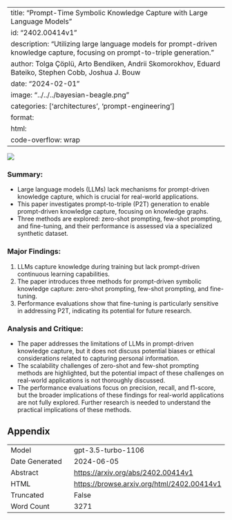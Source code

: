 
---
title: "Prompt-Time Symbolic Knowledge Capture with Large Language Models"
id: "2402.00414v1"
description: "Utilizing large language models for prompt-driven knowledge capture, focusing on prompt-to-triple generation."
author: Tolga Çöplü, Arto Bendiken, Andrii Skomorokhov, Eduard Bateiko, Stephen Cobb, Joshua J. Bouw
date: "2024-02-01"
image: "../../../bayesian-beagle.png"
categories: ['architectures', 'prompt-engineering']
format:
  html:
    code-overflow: wrap
---

![](../../../bayesian-beagle.png)

### **Summary:**
- Large language models (LLMs) lack mechanisms for prompt-driven knowledge capture, which is crucial for real-world applications.
- This paper investigates prompt-to-triple (P2T) generation to enable prompt-driven knowledge capture, focusing on knowledge graphs.
- Three methods are explored: zero-shot prompting, few-shot prompting, and fine-tuning, and their performance is assessed via a specialized synthetic dataset.

### **Major Findings:**
1. LLMs capture knowledge during training but lack prompt-driven continuous learning capabilities.
2. The paper introduces three methods for prompt-driven symbolic knowledge capture: zero-shot prompting, few-shot prompting, and fine-tuning.
3. Performance evaluations show that fine-tuning is particularly sensitive in addressing P2T, indicating its potential for future research.

### **Analysis and Critique:**
- The paper addresses the limitations of LLMs in prompt-driven knowledge capture, but it does not discuss potential biases or ethical considerations related to capturing personal information.
- The scalability challenges of zero-shot and few-shot prompting methods are highlighted, but the potential impact of these challenges on real-world applications is not thoroughly discussed.
- The performance evaluations focus on precision, recall, and f1-score, but the broader implications of these findings for real-world applications are not fully explored. Further research is needed to understand the practical implications of these methods.

## Appendix

|          |          |
|----------|----------|
| Model     | gpt-3.5-turbo-1106       |
| Date Generated     | 2024-06-05       |
| Abstract | [https://arxiv.org/abs/2402.00414v1](https://arxiv.org/abs/2402.00414v1)        |
| HTML     | [https://browse.arxiv.org/html/2402.00414v1](https://browse.arxiv.org/html/2402.00414v1)       |
| Truncated       | False       |
| Word Count       | 3271       |